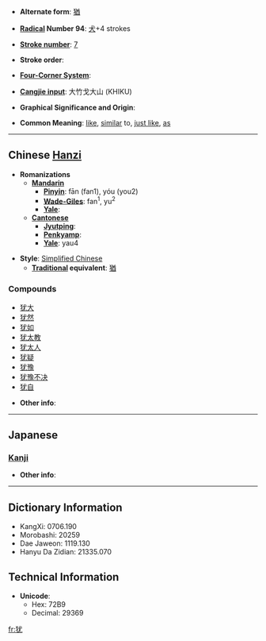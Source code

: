 * '''Alternate form''': [[猶]]

* '''[[Wiktionary:Chinese radical index| Radical]] Number 94''': [[Wiktionary:Chinese radical index 犬|犬]]+4 strokes

* '''[[Wiktionary:Chinese total strokes index|Stroke number]]''': [[Wiktionary:Chinese total strokes index 7|7]]

* '''Stroke order''': 

* '''[[Wiktionary:Chinese four corner index|Four-Corner System]]''': 

* '''[[Wiktionary:Chinese Cangjie index|Cangjie input]]''': 大竹戈大山 (KHIKU)

* '''Graphical Significance and Origin''': 

* '''Common Meaning''': [[like]], [[similar]] to, [[just like]], [[as]]

----

== Chinese [[Hanzi]] ==

* '''Romanizations'''
** '''[[Mandarin]]'''
*** '''[[Pinyin]]''': fān (fan1), yóu (you2)
*** '''[[Wade-Giles]]''': fan<sup>1</sup>, yu<sup>2</sup>
*** '''[[Yale]]''': 
** '''[[Cantonese]]'''
*** '''[[Jyutping]]''':
*** '''[[Penkyamp]]''': 
*** '''[[Yale]]''': yau4

* '''Style''': [[Simplified Chinese]] 
** '''[[Traditional Chinese|Traditional]] equivalent''': [[猶]]

===Compounds===
*[[犹大]]
*[[犹然]]
*[[犹如]]
*[[犹太教]]
*[[犹太人]]
*[[犹疑]]
*[[犹豫]]
*[[犹豫不决]]
*[[犹自]]

* '''Other info''': 

----

==Japanese==
===[[Kanji]]===
{{kanji|on readings=[[ゆう]] (yū), [[よう]] (yō)|kun readings=[[なお]] (nao)}}

* '''Other info''':  

----

== Dictionary Information ==

* KangXi: 0706.190
* Morobashi: 20259
* Dae Jaweon: 1119.130
* Hanyu Da Zidian: 21335.070

== Technical Information ==

* '''Unicode''':
** Hex: 72B9
** Decimal: 29369

[[fr:犹]]